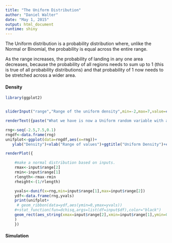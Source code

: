 ```yaml
---
title: "The Uniform Distribution"
author: "Daniel Walter"
date: "May 1, 2015"
output: html_document
runtime: shiny
---
```



The Uniform distribution is a probability distribution where, unlike the Normal or Binomial, the probability is equal across the entire range. 

As the range increases, the probability of landing in any one area decreases, because the probability of all regions needs to sum up to 1 (this is true of all probability distributions) and that probability of 1 now needs to be stretched across a wider area.

#### Density

```r
library(ggplot2)


sliderInput("range","Range of the uniform density",min=-2,max=7,value=c(0,1),step=1)

renderText({paste("What we have is now a Uniform random variable with a minimum of ", input$range[1], " and a maximum of ", input$range[2],", which we abbreviate as U(",input$range[1],",",input$range[2],"). ",sep="")})


```



```r
rng<-seq(-2.5,7.5,0.1)
rngdf<-data.frame(rng)
unifplot<-ggplot(data=rngdf,aes(x=rng))+
   ylab("Density")+xlab("Range of values")+ggtitle("Uniform Density")+coord_cartesian(xlim=c(-2,7),ylim=c(-0.0005,1.5))

renderPlot({

    #make a normal distribution based on inputs.
    rmax<-input$range[2]
    rmin<-input$range[1]
    rlength<-rmax-rmin
    rheight<-(1/rlength)

    yvals<-dunif(x=rng,min=input$range[1],max=input$range[2])
    ydf<-data.frame(rng,yvals)
    print(unifplot+
     # geom_ribbon(data=ydf,aes(ymin=0,ymax=yvals))
    #+stat_function(fun=dchisq,args=list(df=input$df),color="black")
    geom_rect(aes_string(xmax=input$range[2],xmin=input$range[1],ymin=0,ymax=rheight))
    )
    })

```

#### Simulation
